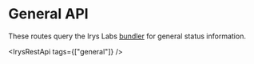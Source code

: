 
# General API

These routes query the Irys Labs [bundler](/learn/network/bundler) for general status information.

<IrysRestApi tags={["general"]} />
